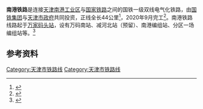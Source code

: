 {{Infobox rail system-route
<!--标题部分-->
| name = 南港铁路
| other_name =
| native_name = 
| name_background = 
| box_width = 
<!--色彩部分-->
| color =
| color2 =
| color3 =
| color4 =
| color5 =
<!--标志部分-->
| logo =
| logo_width =
| logo_alt =
| logo2 =
| logo_width2 =
| logo_alt2 =
| logo_note =
<!--图片部分-->
| image =
| image_width =
| image_alt = 
| caption =
<!--日文及韩文名称部分-->
| japanese_name = 
| hiragana_name = 
| romanji_name = 
| korean_name = 
| hanja_name = 
| korean_mr_name = 
| korean_rr_name = 
| common_name = 
<!--“概览”部分-->
| locale = 
| type = 货运
| system = {{rint|cn|rail}}[[中国国家铁路集团|中国国家铁路集团]]
| status = 运营中
| start = [[万家码头站|万家码头站]]
| end = [[南港工业区|南港工业区]]
| main_stations = 
| routes = 
| main_route = 
| secondary_route = 
| branch_route = 
| code_name = 
| routenumber = 
| linenumber = 
| telegraphsign = 
<!--“技术数据”部分-->
| character = 
| standard = 
| linelength_km = 44
| linelength_mi = 
| linelength = 
| tracklength_km = 
| tracklength_mi = 
| tracklength = 
| operationlength_km = 
| operationlength_mi = 
| operationlength = 
| speed_km/h = 
| speed_mph = 
| speed = 
| designspeed_km/h = 
| designspeed_mph = 
| designspeed = 
| operationspeed_km/h = 
| operationspeed_mph = 
| operationspeed = 
| tracks = 
| tracks_distance = 
| doubletrack = 
| stations = 
| station_distance = 
| trainstops1 = 
| trainstops2 = 
| via = 
| gauge = 
| old_gauge = 
| sleeper = 
| load_gauge = 
| minradius = 
| maxgrade = 
| elevation_m = 
| elevation_ft = 
| elevation = 
| height = 
| racksystem = 
| electrification = 
| electrified_section = 
| block_signal = 
| signalling = 
| depot = 
| stock = 
| fleet_size = 
<!--“营运信息”部分-->
| planopen = 
| open = 2020年
| yearcommenced = 2013年12月27日
| yearcompleted = 2020年9月
| lastextension = 
| gwangyeok = 
| stop_operation = 
| reopen = 
| close = 
| time_first = 
| time_last = 
| daily_ridership = 
| ridership2 = 
| constructor = 
| owner = 
| franchise = 
| operator = [[天津南环铁路有限公司|天津南环铁路有限公司]]
| hq = {{CHN}}[[天津市|天津市]][[宝坻区|宝坻区]]九园工业园区一号路5号
| key_person = 
| website = 
<!--“重要事件”部分-->
| event1label = 
| event1 = 
| event2label = 
| event2 = 
| event3label = 
| event3 = 
<!--“线路图”部分-->
| route_map_title=
| route_map=
| collapsed=
}}
'''南港铁路'''是连接[[天津南港工业区|天津南港工业区]]与[[中国铁路|国家铁路]]之间的国铁一级双线电气化铁路，由[[国铁集团|国铁集团]]与[[天津市人民政府|天津市政府]]共同投资，正线全长44公里<ref>{{cite news |author1=天津南环铁路有限公司 |title=新建天津南港铁路工程 电气化铁路开通送电公告 |url=http://epaper.tianjinwe.com/tjrb/html/2020-08/05/content_156_3087645.htm |work=天津日报 |date=2020-08-05}}</ref>，2020年9月完工<ref>{{cite news |author1=张磊 |title=南港铁路告竣（图） |url=http://epaper.tianjinwe.com/tjrb/html/2020-09/16/content_156_3332721.htm |work=天津日报 |date=2020-09-16}}</ref>。南港铁路线路起于[[万家码头站|万家码头站]]，设有万码南站、减河北站（预留）、南港编组站、分区一场编组站等。<ref>{{cite web| url=http://www.nan-gang.gov.cn/JJNG/NewsContent.aspx?ID=936| title=南港铁路开工建设| publisher=天津南港工业区网站| accessdate=2014-02-05| deadurl=yes| archiveurl=https://web.archive.org/web/20140222000439/http://www.nan-gang.gov.cn/JJNG/NewsContent.aspx?ID=936| archivedate=2014-02-22}}</ref>

==参考资料==
{{reflist}}

{{中国铁路|nocat}}
[[Category:天津市铁路线|Category:天津市铁路线]]
[[Category:天津市铁路线|Category:天津市铁路线]]